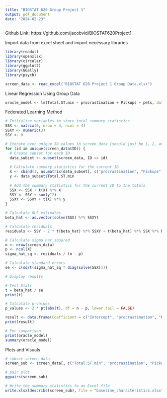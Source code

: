 ```yaml
---
title: "BIOSTAT 620 Group Project 1"
output: pdf_document
date: "2024-02-23"
---
```

Github Link: https://github.com/jacobvid/BIOSTAT620Project1

Import data from excel sheet and import necessary libraries
```r
library(readxl)
library(openxlsx)
library(circular)
library(ggplot2) 
library(GGally)
library(psych)

screen_data <- read_excel("BIOSTAT 620 Project 1 Group Data.xlsx")
```
Linear Regression Using Group Data
```r
oracle_model <- lm(Total.ST.min ~ procrastination + Pickups + pets, data = screen_data)
```
Federated Learning Method
```r
# Initialize variables to store total summary statistics
SSX <- matrix(0, nrow = 4, ncol = 4)
SSXY <- numeric(3)
SSY <- 0

# Iterate over unique ID values in screen_data (should just be 1, 2, and 3)
for (id in unique(screen_data$ID)) {
  # Create subset for each ID
  data_subset <- subset(screen_data, ID == id)
  
  # Calculate summary statistics for the current ID
  X <- cbind(1, as.matrix(data_subset[, c("procrastination", "Pickups", "pets")]))
  y <- data_subset$Total.ST.min
  
  # Add the summary statistics for the current ID to the totals
  SSX <- SSX + t(X) %*% X
  SSY <- SSY + sum(y^2)
  SSXY <- SSXY + t(X) %*% y
}

# Calculate OLS estimates
beta_hat <- as.vector(solve(SSX) %*% SSXY)

# Calculate residuals
residuals <- SSY - 2 * t(beta_hat) %*% SSXY + t(beta_hat) %*% SSX %*% beta_hat

# Calculate sigma hat squared
n <- nrow(screen_data)
p <- ncol(X)
sigma_hat_sq <- residuals / (n - p)

# Calculate standard errors
se <- c(sqrt(sigma_hat_sq * diag(solve(SSX))))

# Display results

# Test Stats
t = beta_hat / se
print(t)

# Calculate p-values
p_values <- 2 * pt(abs(t), df = n - p, lower.tail = FALSE)

result <- data.frame(Coefficient = c("Intercept", "procrastination", "Pickups", "pets"), Estimate = beta_hat, Std_Error = se, P_Value = p_values)
print(result)

# For comparison
print(oracle_model)
summary(oracle_model)


```
Plots and Visuals
```r
# subset screen data
screen_sub <- screen_data[, c("Total.ST.min", "procrastination", "Pickups", "pets")]

# pair plot
ggpairs(screen_sub)

# Write the summary statistics to an Excel file
write.xlsx(describe(screen_sub), file = "baseline_characteristics.xlsx")


```

